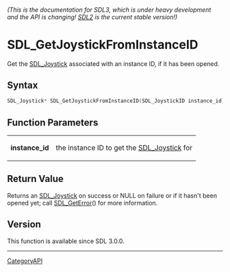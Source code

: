 ====== (This is the documentation for SDL3, which is under heavy development and the API is changing! [https://wiki.libsdl.org/ SDL2] is the current stable version!) ======
= SDL_GetJoystickFromInstanceID =

Get the [[SDL_Joystick]] associated with an instance ID, if it has been opened.

== Syntax ==

<syntaxhighlight lang='c'>
SDL_Joystick* SDL_GetJoystickFromInstanceID(SDL_JoystickID instance_id);
</syntaxhighlight>

== Function Parameters ==

{|
|'''instance_id'''
|the instance ID to get the [[SDL_Joystick]] for
|}

== Return Value ==

Returns an [[SDL_Joystick]] on success or NULL on failure or if it hasn't
been opened yet; call [[SDL_GetError]]() for more information.

== Version ==

This function is available since SDL 3.0.0.

----
[[CategoryAPI]]


